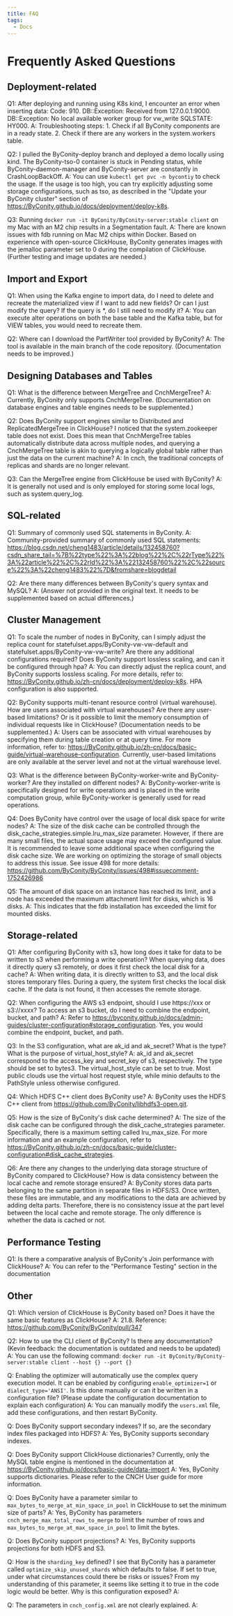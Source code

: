 ```yaml
---
title: FAQ
tags:
  - Docs
---
```



# Frequently Asked Questions

## Deployment-related

Q1: After deploying and running using K8s kind, I encounter an error when inserting data: Code: 910. DB::Exception: Received from 127.0.0.1:9000. DB::Exception: No local available worker group for vw_write SQLSTATE: HY000.
A: Troubleshooting steps: 1. Check if all ByConity components are in a ready state. 2. Check if there are any workers in the system.workers table.

Q2: I pulled the ByConity-deploy branch and deployed a demo locally using kind. The ByConity-tso-0 container is stuck in Pending status, while ByConity-daemon-manager and ByConity-server are constantly in CrashLoopBackOff.
A: You can use `kubectl get pvc -n bycontiy` to check the usage. If the usage is too high, you can try explicitly adjusting some storage configurations, such as tso, as described in the "Update your ByConity cluster" section of https://ByConity.github.io/docs/deployment/deploy-k8s.

Q3: Running `docker run -it ByConity/ByConity-server:stable client` on my Mac with an M2 chip results in a Segmentation fault.
A: There are known issues with fdb running on Mac M2 chips within Docker. Based on experience with open-source ClickHouse, ByConity generates images with the jemalloc parameter set to 0 during the compilation of ClickHouse. (Further testing and image updates are needed.)

## Import and Export

Q1: When using the Kafka engine to import data, do I need to delete and recreate the materialized view if I want to add new fields? Or can I just modify the query? If the query is *, do I still need to modify it?
A: You can execute alter operations on both the base table and the Kafka table, but for VIEW tables, you would need to recreate them.

Q2: Where can I download the PartWriter tool provided by ByConity?
A: The tool is available in the main branch of the code repository. (Documentation needs to be improved.)

## Designing Databases and Tables

Q1: What is the difference between MergeTree and CnchMergeTree?
A: Currently, ByConity only supports CnchMergeTree. (Documentation on database engines and table engines needs to be supplemented.)

Q2: Does ByConity support engines similar to Distributed and ReplicatedMergeTree in ClickHouse? I noticed that the system.zookeeper table does not exist. Does this mean that CnchMergeTree tables automatically distribute data across multiple nodes, and querying a CnchMergeTree table is akin to querying a logically global table rather than just the data on the current machine?
A: In cnch, the traditional concepts of replicas and shards are no longer relevant.

Q3: Can the MergeTree engine from ClickHouse be used with ByConity?
A: It is generally not used and is only employed for storing some local logs, such as system.query_log.

## SQL-related

Q1: Summary of commonly used SQL statements in ByConity.
A: Community-provided summary of commonly used SQL statements: https://blog.csdn.net/cheng1483/article/details/132458760?csdn_share_tail=%7B%22type%22%3A%22blog%22%2C%22rType%22%3A%22article%22%2C%22rId%22%3A%22132458760%22%2C%22source%22%3A%22cheng1483%22%7D&fromshare=blogdetail

Q2: Are there many differences between ByConity's query syntax and MySQL?
A: (Answer not provided in the original text. It needs to be supplemented based on actual differences.)

## Cluster Management

Q1: To scale the number of nodes in ByConity, can I simply adjust the replica count for statefulset.apps/ByConity-vw-vw-default and statefulset.apps/ByConity-vw-vw-write? Are there any additional configurations required? Does ByConity support lossless scaling, and can it be configured through hpa?
A: You can directly adjust the replica count, and ByConity supports lossless scaling. For more details, refer to: https://ByConity.github.io/zh-cn/docs/deployment/deploy-k8s. HPA configuration is also supported.

Q2: ByConity supports multi-tenant resource control (virtual warehouse). How are users associated with virtual warehouses? Are there any user-based limitations? Or is it possible to limit the memory consumption of individual requests like in ClickHouse? (Documentation needs to be supplemented.)
A: Users can be associated with virtual warehouses by specifying them during table creation or at query time. For more information, refer to: https://ByConity.github.io/zh-cn/docs/basic-guide/virtual-warehouse-configuration. Currently, user-based limitations are only available at the server level and not at the virtual warehouse level.

Q3: What is the difference between ByConity-worker-write and ByConity-worker? Are they installed on different nodes?
A: ByConity-worker-write is specifically designed for write operations and is placed in the write computation group, while ByConity-worker is generally used for read operations.

Q4: Does ByConity have control over the usage of local disk space for write nodes?
A: The size of the disk cache can be controlled through the disk_cache_strategies.simple.lru_max_size parameter. However, if there are many small files, the actual space usage may exceed the configured value. It is recommended to leave some additional space when configuring the disk cache size. We are working on optimizing the storage of small objects to address this issue. See issue 498 for more details: https://github.com/ByConity/ByConity/issues/498#issuecomment-1752426986

Q5: The amount of disk space on an instance has reached its limit, and a node has exceeded the maximum attachment limit for disks, which is 16 disks.
A: This indicates that the fdb installation has exceeded the limit for mounted disks.

## Storage-related

Q1: After configuring ByConity with s3, how long does it take for data to be written to s3 when performing a write operation? When querying data, does it directly query s3 remotely, or does it first check the local disk for a cache?
A: When writing data, it is directly written to S3, and the local disk stores temporary files. During a query, the system first checks the local disk cache. If the data is not found, it then accesses the remote storage.

Q2: When configuring the AWS s3 endpoint, should I use https://xxx or s3://xxxx? To access an s3 bucket, do I need to combine the endpoint, bucket, and path?
A: Refer to https://byconity.github.io/docs/admin-guides/cluster-configuration#storage_configuration. Yes, you would combine the endpoint, bucket, and path.

Q3: In the S3 configuration, what are ak_id and ak_secret? What is the type? What is the purpose of virtual_host_style?
A: ak_id and ak_secret correspond to the access_key and secret_key of s3, respectively. The type should be set to bytes3. The virtual_host_style can be set to true. Most public clouds use the virtual host request style, while minio defaults to the PathStyle unless otherwise configured.

Q4: Which HDFS C++ client does ByConity use?
A: ByConity uses the HDFS C++ client from https://github.com/ByConity/libhdfs3-open.git.

Q5: How is the size of ByConity's disk cache determined?
A: The size of the disk cache can be configured through the disk_cache_strategies parameter. Specifically, there is a maximum setting called lru_max_size. For more information and an example configuration, refer to https://ByConity.github.io/zh-cn/docs/basic-guide/cluster-configuration#disk_cache_strategies.

Q6: Are there any changes to the underlying data storage structure of ByConity compared to ClickHouse? How is data consistency between the local cache and remote storage ensured?
A: ByConity stores data parts belonging to the same partition in separate files in HDFS/S3. Once written, these files are immutable, and any modifications to the data are achieved by adding delta parts. Therefore, there is no consistency issue at the part level between the local cache and remote storage. The only difference is whether the data is cached or not.

## Performance Testing

Q1: Is there a comparative analysis of ByConity's Join performance with ClickHouse?
A: You can refer to the "Performance Testing" section in the documentation


## Other

Q1: Which version of ClickHouse is ByConity based on? Does it have the same basic features as ClickHouse?
A: 21.8. Reference: https://github.com/ByConity/ByConity/pull/347

Q2: How to use the CLI client of ByConity? Is there any documentation? (Kevin feedback: the documentation is outdated and needs to be updated)
A: You can use the following command: `docker run -it ByConity/ByConity-server:stable client --host {} --port {}`

Q: Enabling the optimizer will automatically use the complex query execution model. It can be enabled by configuring `enable_optimizer=1` or `dialect_type='ANSI'`. Is this done manually or can it be written in a configuration file? (Please update the configuration documentation to explain each configuration)
A: You can manually modify the `users.xml` file, add these configurations, and then restart ByConity.

Q: Does ByConity support secondary indexes? If so, are the secondary index files packaged into HDFS?
A: Yes, ByConity supports secondary indexes.

Q: Does ByConity support ClickHouse dictionaries? Currently, only the MySQL table engine is mentioned in the documentation at https://ByConity.github.io/docs/basic-guide/data-import
A: Yes, ByConity supports dictionaries. Please refer to the CNCH User guide for more information.

Q: Does ByConity have a parameter similar to `max_bytes_to_merge_at_min_space_in_pool` in ClickHouse to set the minimum size of parts?
A: Yes, ByConity has parameters `cnch_merge_max_total_rows_to_merge` to limit the number of rows and `max_bytes_to_merge_at_max_space_in_pool` to limit the bytes.

Q: Does ByConity support projections?
A: Yes, ByConity supports projections for both HDFS and S3.

Q: How is the `sharding_key` defined? I see that ByConity has a parameter called `optimize_skip_unused_shards` which defaults to false. If set to true, under what circumstances could there be risks or issues? From my understanding of this parameter, it seems like setting it to true in the code logic would be better. Why is this configuration exposed?
A: 

Q: The parameters in `cnch_config.xml` are not clearly explained.
A: